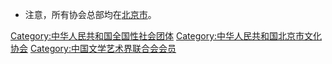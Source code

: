 *注意，所有协会总部均在[[北京市|北京市]]。

[[Category:中华人民共和国全国性社会团体|Category:中华人民共和国全国性社会团体]]
[[Category:中华人民共和国北京市文化协会|Category:中华人民共和国北京市文化协会]]
[[Category:中国文学艺术界联合会会员|Category:中国文学艺术界联合会会员]]